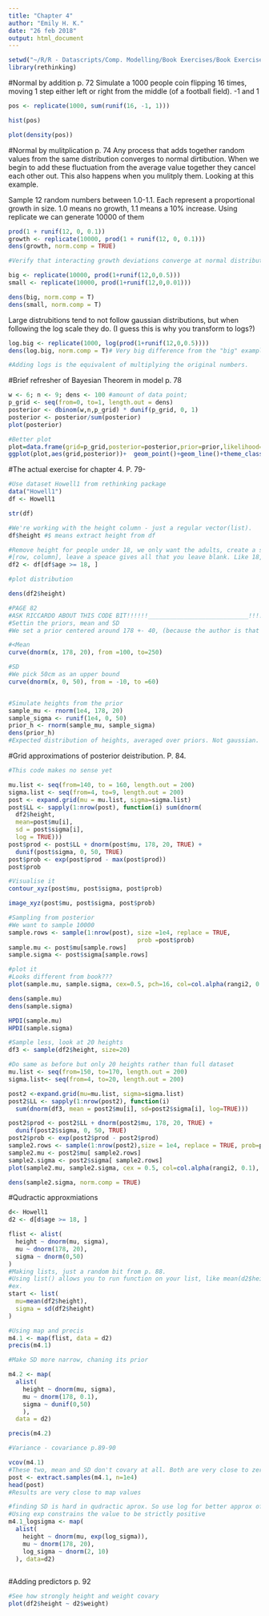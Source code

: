 ---
title: "Chapter 4"
author: "Emily H. K."
date: "26 feb 2018"
output: html_document
---

```{r}
setwd("~/R/R - Datascripts/Comp. Modelling/Book Exercises/Book Exercises")
library(rethinking)
```

#Normal by addition p. 72
Simulate a 1000 people coin flipping 16 times, moving 1 step either left or right from the middle (of a football field). -1 and 1 
```{r}
pos <- replicate(1000, sum(runif(16, -1, 1)))

hist(pos)

plot(density(pos))
```

#Normal by mulitplication p. 74
Any process that adds together random values from the same distribution converges to normal dirtibution. When we begin to add these fluctuation from the average value together they cancel each other out. This also happens when you mulitply them. Looking at this example.

Sample 12 random numbers between 1.0-1.1. Each represent a proportional growth in size. 1.0 means no growth, 1.1 means a 10% increase. Using replicate we can generate 10000 of them
```{r}
prod(1 + runif(12, 0, 0.1))
growth <- replicate(10000, prod(1 + runif(12, 0, 0.1)))
dens(growth, norm.comp = TRUE)

#Verify that interacting growth deviations converge at normal distribution if they're suffiently small.

big <- replicate(10000, prod(1+runif(12,0,0.5)))
small <- replicate(10000, prod(1+runif(12,0,0.01)))

dens(big, norm.comp = T) 
dens(small, norm.comp = T)
```

Large distrubitions tend to not follow gaussian distributions, but when following the log scale they do. (I guess this is why you transform to logs?)

```{r}
log.big <- replicate(1000, log(prod(1+runif(12,0,0.5))))
dens(log.big, norm.comp = T)# Very big difference from the "big" example

#Adding logs is the equivalent of multiplying the original numbers.
```

#Brief refresher of Bayesian Theorem in model p. 78

```{r}
w <- 6; n <- 9; dens <- 100 #amount of data point;
p_grid <- seq(from=0, to=1, length.out = dens)
posterior <- dbinom(w,n,p_grid) * dunif(p_grid, 0, 1)
posterior <- posterior/sum(posterior)
plot(posterior)

#Better plot
plot=data.frame(grid=p_grid,posterior=posterior,prior=prior,likelihood=likelihood)
ggplot(plot,aes(grid,posterior))+  geom_point()+geom_line()+theme_classic()+  geom_line(aes(grid,prior/dens),color='red')+ ggtitle("Example") + xlab("probability of knowledge")+ ylab("posterior probability")
```

#The actual exercise for chapter 4. P. 79-

```{r}
#Use dataset Howell1 from rethinking package
data("Howell1")
df <- Howell1

str(df)

#We're working with the height column - just a regular vector(list). 
df$height #$ means extract height from df

#Remove height for people under 18, we only want the adults, create a subset
#[row, column], leave a speace gives all that you leave blank. Like 18,  gives all rows that contain ages equal or above 18 and all columns. Or [3, ] ives all columns at row 3. 
df2 <- df[df$age >= 18, ]

#plot distribution

dens(df2$height)

#PAGE 82
#ASK RICCARDO ABOUT THIS CODE BIT!!!!!!____________________________!!!!_______________________
#Settin the priors, mean and SD
#We set a prior centered around 178 +- 40, (because the author is that tall and thinks it makes sense.. i dunno), and covers a wide range of human heights.

#<Mean
curve(dnorm(x, 178, 20), from =100, to=250)

#SD
#We pick 50cm as an upper bound
curve(dnorm(x, 0, 50), from = -10, to =60)


#Simulate heights from the prior
sample_mu <- rnorm(1e4, 178, 20)
sample_sigma <- runif(1e4, 0, 50)
prior_h <- rnorm(sample_mu, sample_sigma)
dens(prior_h)
#Expected distribution of heights, averaged over priors. Not gaussian. - it is not empiracal, but just a distribution of plausiblities of different heights before seing the data.
```

#Grid approximations of posterior deistribution. P. 84.
```{r}
#This code makes no sense yet

mu.list <- seq(from=140, to = 160, length.out = 200)
sigma.list <- seq(from=4, to=9, length.out = 200)
post <- expand.grid(mu = mu.list, sigma=sigma.list)
post$LL <- sapply(1:nrow(post), function(i) sum(dnorm(
  df2$height, 
  mean=post$mu[i],
  sd = post$sigma[i],
  log = TRUE)))
post$prod <- post$LL + dnorm(post$mu, 178, 20, TRUE) +
  dunif(post$sigma, 0, 50, TRUE)
post$prob <- exp(post$prod - max(post$prod))
post$prob

#Visualise it
contour_xyz(post$mu, post$sigma, post$prob)

image_xyz(post$mu, post$sigma, post$prob)

#Sampling from posterior
#We want to sample 10000
sample.rows <- sample(1:nrow(post), size =1e4, replace = TRUE,
                                    prob =post$prob)
sample.mu <- post$mu[sample.rows]
sample.sigma <- post$sigma[sample.rows]

#plot it
#Looks different from book???
plot(sample.mu, sample.sigma, cex=0.5, pch=16, col=col.alpha(rangi2, 0.1))

dens(sample.mu)
dens(sample.sigma)

HPDI(sample.mu)
HPDI(sample.sigma)

#Sample less, look at 20 heights
df3 <- sample(df2$height, size=20)

#Do same as before but only 20 heights rather than full dataset
mu.list <- seq(from=150, to=170, length.out = 200)
sigma.list<- seq(from=4, to=20, length.out = 200)

post2 <-expand.grid(mu=mu.list, sigma=sigma.list)
post2$LL <- sapply(1:nrow(post2), function(i)
  sum(dnorm(df3, mean = post2$mu[i], sd=post2$sigma[i], log=TRUE)))

post2$prod <- post2$LL + dnorm(post2$mu, 178, 20, TRUE) + 
  dunif(post2$sigma, 0, 50, TRUE)
post2$prob <- exp(post2$prod - post2$prod)
sample2.rows <- sample(1:nrow(post2),size = 1e4, replace = TRUE, prob=post2$prob )
sample2.mu <- post2$mu[ sample2.rows]
sample2.sigma <- post2$sigma[ sample2.rows]
plot(sample2.mu, sample2.sigma, cex = 0.5, col=col.alpha(rangi2, 0.1), xlab ="mu", ylab ="sigma", pch=16)

dens(sample2.sigma, norm.comp = TRUE)

```

#Qudractic approxmiations
```{r}
d<- Howell1
d2 <- d[d$age >= 18, ]

flist <- alist(
  height ~ dnorm(mu, sigma),
  mu ~ dnorm(178, 20), 
  sigma ~ dnorm(0,50)
)
#Making lists, just a random bit from p. 88.
#Using list() allows you to run function on your list, like mean(d2$height) is evaluated in a numeric value. Using alist() stops executing the code.
#ex.
start <- list(
  mu=mean(df2$height),
  sigma = sd(df2$height)
)

#Using map and precis
m4.1 <- map(flist, data = d2)
precis(m4.1)

#Make SD more narrow, chaning its prior

m4.2 <- map(
  alist(
    height ~ dnorm(mu, sigma),
    mu ~ dnorm(178, 0.1), 
    sigma ~ dunif(0,50)
    ),
  data = d2)

precis(m4.2)

#Variance - covariance p.89-90

vcov(m4.1)
#These two, mean and SD don't covary at all. Both are very close to zero.
post <- extract.samples(m4.1, n=1e4)
head(post)
#Results are very close to map values

#finding SD is hard in qudractic aprox. So use log for better approx of uncertainty. P 91
#Using exp constrains the value to be strictly positive
m4.1_logsigma <- map(
  alist(
    height ~ dnorm(mu, exp(log_sigma)),
    mu ~ dnorm(178, 20),
    log_sigma ~ dnorm(2, 10)
  ), data=d2)
  

```

#Adding predictors p. 92

```{r}

#See how strongly height and weight covary
plot(df2$height ~ d2$weight)



```

